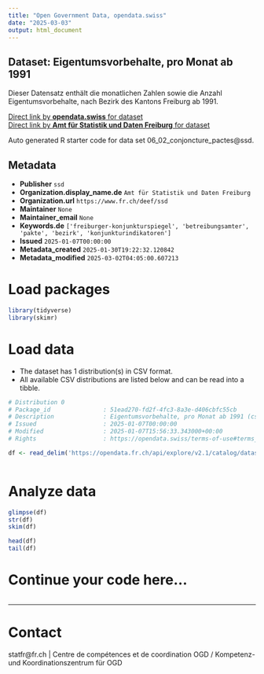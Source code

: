 ```yaml
---
title: "Open Government Data, opendata.swiss"
date: "2025-03-03"
output: html_document
---
```


## Dataset: Eigentumsvorbehalte, pro Monat ab 1991

Dieser Datensatz enthält die monatlichen Zahlen sowie die Anzahl Eigentumsvorbehalte, nach Bezirk des Kantons Freiburg ab 1991.

[Direct link by **opendata.swiss** for dataset](https://opendata.swiss/de/dataset/eigentumsvorbehalte-pro-monat-ab-1991)<br>
[Direct link by **Amt für Statistik und Daten Freiburg** for dataset](https://opendata.fr.ch/explore/dataset/06_02_conjoncture_pactes/)

Auto generated R starter code for data set 06_02_conjoncture_pactes@ssd.

## Metadata

- **Publisher** `ssd`
- **Organization.display_name.de** `Amt für Statistik und Daten Freiburg`
- **Organization.url** `https://www.fr.ch/deef/ssd`
- **Maintainer** `None`
- **Maintainer_email** `None`
- **Keywords.de** `['freiburger-konjunkturspiegel', 'betreibungsamter', 'pakte', 'bezirk', 'konjunkturindikatoren']`
- **Issued** `2025-01-07T00:00:00`
- **Metadata_created** `2025-01-30T19:22:32.120842`
- **Metadata_modified** `2025-03-02T04:05:00.607213`


# Load packages

```r

library(tidyverse)
library(skimr)

```

# Load data

-   The dataset has 1 distribution(s) in CSV format.
-   All available CSV distributions are listed below and can be read into a tibble.

```r

# Distribution 0
# Package_id               : 51ead270-fd2f-4fc3-8a3e-d406cbfc55cb
# Description              : Eigentumsvorbehalte, pro Monat ab 1991 (csv)
# Issued                   : 2025-01-07T00:00:00
# Modified                 : 2025-01-07T15:56:33.343000+00:00
# Rights                   : https://opendata.swiss/terms-of-use#terms_by

df <- read_delim('https://opendata.fr.ch/api/explore/v2.1/catalog/datasets/06_02_conjoncture_pactes/exports/csv?use_labels=true')



```

# Analyze data

```r

glimpse(df)
str(df)
skim(df)

head(df)
tail(df)

```

# Continue your code here...

```r

```

------------------------------------------------------------------------

# Contact

statfr@fr.ch | Centre de compétences et de coordination OGD / Kompetenz- und Koordinationszentrum für OGD
